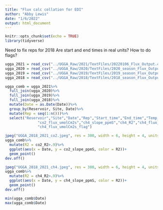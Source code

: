 ```yaml
---
title: "Flux calc collation for EDI"
author: "Abby Lewis"
date: "1/6/2022"
output: html_document
---
```


```r
knitr::opts_chunk$set(echo = TRUE)
library(tidyverse)
```

Need to fix reps for 2018
Are start and end times in real units?
How to do flags?

```r
ugga_2021 = read_csv("../UGGA_Raw/2021/TextFiles/20220106_Flux_Output.csv")
ugga_2020 = read_csv("../UGGA_Raw/2020/TextFiles/2020_season_Flux_Output.csv")
ugga_2019 = read_csv("../UGGA_Raw/2019/TextFiles/2019_season_Flux_Output.csv")
ugga_2018 = read_csv("../UGGA_Raw/2018/TextFiles/2018_season_Flux_Output.csv")

ugga_comb = ugga_2021%>%
  full_join(ugga_2020)%>%
  full_join(ugga_2019)%>%
  full_join(ugga_2018)%>%
  mutate(Date = as.Date(Date))%>%
  group_by(Reservoir, Site, Date)%>%
  mutate(Rep = seq(1:n()))%>%
  select("Reservoir","Site","Date","Rep","Start_time","End_time","Temp_C","co2_slope_ppmS","co2_R2",
               "co2_flux_umolCm2s","ch4_slope_ppmS","ch4_R2","ch4_flux_umolCm2s","co2_flux_umolCm2s_flag",
               "ch4_flux_umolCm2s_flag")

jpeg("UGGA_2018_2021_co2.jpeg", res = 300, width = 6, height = 4, units = "in")
ugga_comb%>%
  mutate(R2 = co2_R2>.9)%>%
  ggplot(aes(x = Date, y = co2_slope_ppmS, color = R2))+
  geom_point()
dev.off()

jpeg("UGGA_2018_2021_ch4.jpeg", res = 300, width = 6, height = 4, units = "in")
ugga_comb%>%
  mutate(R2 = ch4_R2>.9)%>%
  ggplot(aes(x = Date, y = ch4_slope_ppmS, color = R2))+
  geom_point()
dev.off()

min(ugga_comb$Date)
max(ugga_comb$Date)
```


